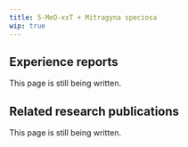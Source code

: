 ---
title: 5-MeO-xxT + Mitragyna speciosa
wip: true
---

## Experience reports

This page is still being written.

## Related research publications

This page is still being written.

